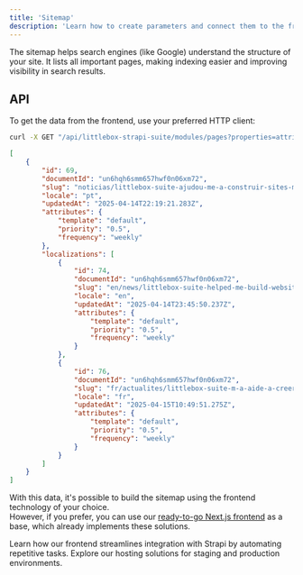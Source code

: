 ```yaml
---
title: 'Sitemap'
description: 'Learn how to create parameters and connect them to the frontend using the API'
---
```


The sitemap helps search engines (like Google) understand the structure of your site.
It lists all important pages, making indexing easier and improving visibility in search results.

## API

To get the data from the frontend, use your preferred HTTP client:
```bash
curl -X GET "/api/littlebox-strapi-suite/modules/pages?properties=attributes"
```
```json
[
    {
        "id": 69,
        "documentId": "un6hqh6smm657hwf0n06xm72",
        "slug": "noticias/littlebox-suite-ajudou-me-a-construir-sites-mais-rapido",
        "locale": "pt",
        "updatedAt": "2025-04-14T22:19:21.283Z",
        "attributes": {
            "template": "default",
            "priority": "0.5",
            "frequency": "weekly"
        },
        "localizations": [
            {
                "id": 74,
                "documentId": "un6hqh6smm657hwf0n06xm72",
                "slug": "en/news/littlebox-suite-helped-me-build-websites-faster",
                "locale": "en",
                "updatedAt": "2025-04-14T23:45:50.237Z",
                "attributes": {
                    "template": "default",
                    "priority": "0.5",
                    "frequency": "weekly"
                }
            },
            {
                "id": 76,
                "documentId": "un6hqh6smm657hwf0n06xm72",
                "slug": "fr/actualites/littlebox-suite-m-a-aide-a-creer-des-sites-web-plus-rapidement",
                "locale": "fr",
                "updatedAt": "2025-04-15T10:49:51.275Z",
                "attributes": {
                    "template": "default",
                    "priority": "0.5",
                    "frequency": "weekly"
                }
            }
        ]
    }
]
```

With this data, it's possible to build the sitemap using the frontend technology of your choice.\
However, if you prefer, you can use our [ready-to-go Next.js frontend](/frontend/introduction) as a base, which already implements these solutions.

<CardGroup cols={2}>
  <Card
    title="Frontend"
    icon="code"
    href="/frontend/introduction"
  >
    Learn how our frontend streamlines integration with Strapi by automating repetitive tasks.
  </Card>
  <Card
    title="Hosting"
    icon="code"
    href="/hosting/plans"
  >
    Explore our hosting solutions for staging and production environments.
  </Card>
</CardGroup>